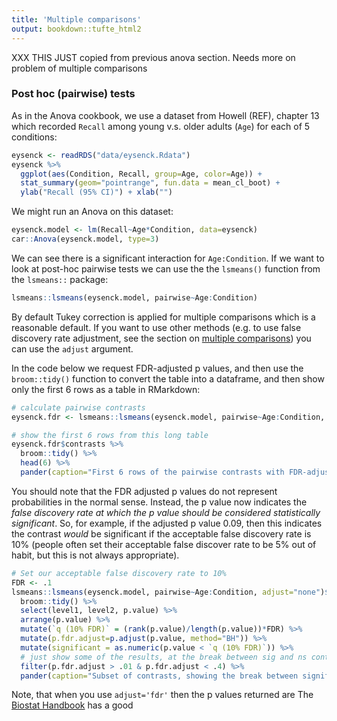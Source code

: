 ```yaml
---
title: 'Multiple comparisons'
output: bookdown::tufte_html2
---
```


XXX THIS JUST copied from previous anova section. Needs more on problem of multiple comparisons


### Post hoc (pairwise) tests {-}

As in the Anova cookbook, we use a dataset from Howell (REF), chapter 13 which recorded `Recall` among young v.s. older adults (`Age`) for each of 5 conditions:

```r
eysenck <- readRDS("data/eysenck.Rdata")
eysenck %>% 
  ggplot(aes(Condition, Recall, group=Age, color=Age)) + 
  stat_summary(geom="pointrange", fun.data = mean_cl_boot) +
  ylab("Recall (95% CI)") + xlab("")
```


We might run an Anova on this dataset:

```r
eysenck.model <- lm(Recall~Age*Condition, data=eysenck)
car::Anova(eysenck.model, type=3)
```


We can see there is a significant interaction for `Age:Condition`.  If we want to look at post-hoc pairwise tests we can use the the `lsmeans()` function from the `lsmeans::` package:

```r
lsmeans::lsmeans(eysenck.model, pairwise~Age:Condition)
```

By default Tukey correction is applied for multiple comparisons which is a reasonable default. If you want to use other methods (e.g. to use false discovery rate adjustment, see the section on [multiple comparisons](multiple-comparisons.html)) you can use the `adjust` argument. 

In the code below we request FDR-adjusted p values, and then use the `broom::tidy()` function to convert the table into a dataframe, and then show only the first 6 rows as a table in RMarkdown: 

```r
# calculate pairwise contrasts
eysenck.fdr <- lsmeans::lsmeans(eysenck.model, pairwise~Age:Condition, adjust="fdr")

# show the first 6 rows from this long table
eysenck.fdr$contrasts %>% 
  broom::tidy() %>% 
  head(6) %>% 
  pander(caption="First 6 rows of the pairwise contrasts with FDR-adjusted p values")
```


You should note that the FDR adjusted p values do not represent probabilities in the normal sense. Instead, the p value now indicates the *false discovery rate at which the p value should be considered statistically significant*. So, for example, if the adjusted p value  0.09, then this indicates the contrast *would* be significant if the acceptable false discovery rate is 10% (people often set their acceptable false discover rate to be 5% out of habit, but this is not always appropriate).

```r
# Set our acceptable false discovery rate to 10%
FDR <- .1
lsmeans::lsmeans(eysenck.model, pairwise~Age:Condition, adjust="none")$contrast %>%
  broom::tidy() %>%
  select(level1, level2, p.value) %>%
  arrange(p.value) %>%
  mutate(`q (10% FDR)` = (rank(p.value)/length(p.value))*FDR) %>%
  mutate(p.fdr.adjust=p.adjust(p.value, method="BH")) %>%
  mutate(significant = as.numeric(p.value < `q (10% FDR)`)) %>%
  # just show some of the results, at the break between sig and ns contrast
  filter(p.fdr.adjust > .01 & p.fdr.adjust < .4) %>%
  pander(caption="Subset of contrasts, showing the break between significant and ns results, as determined by an FDR of 10%.", split.tables=Inf)
```

Note, that when you use `adjust='fdr'` then the p values returned are
The [Biostat Handbook](http://www.biostathandbook.com/multiplecomparisons.html) has a good
